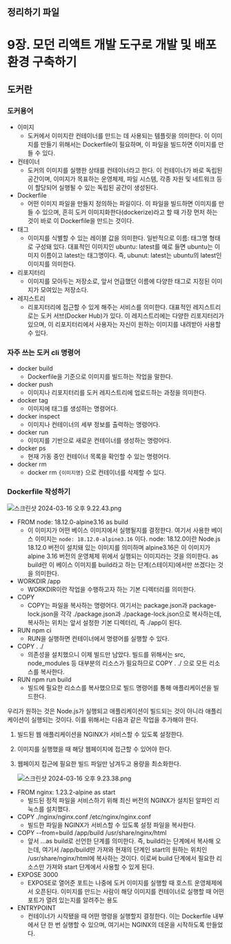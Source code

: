 ## 정리하기 파일

# 9장. 모던 리액트 개발 도구로 개발 및 배포 환경 구축하기

## 도커란

### 도커용어

- 이미지
  - 도커에서 이미지란 컨테이너를 만드는 데 사용되는 템플릿을 의미한다. 이 이미지를 만들기 위해서는 Dockerfile이 필요하며, 이 파일을 빌드하면 이미지를 만들 수 있다.
- 컨테이너
  - 도커의 이미지를 실행한 상태를 컨테이너라고 한다. 이 컨테이너가 바로 독립된 공간이며, 이미지가 목표하는 운영체제, 파일 시스템, 각종 자원 및 네트워크 등이 할당되어 실행될 수 있는 독립된 공간이 생성된다.
- Dockerfile
  - 어떤 이미지 파일을 만들지 정의하는 파일이다. 이 파일을 빌드하면 이미지를 만들 수 있으며, 흔히 도커 이미지화한다(dockerize)라고 할 때 가장 먼저 하는 것이 바로 이 Dockerfile을 만드는 것이다.
- 태그
  - 이미지를 식별할 수 있는 레이블 값을 의미한다. 일반적으로 이름: 태그명 형태로 구성돼 있다. 대표적인 이미지인 ubuntu: latest를 예로 들면 ubuntu는 이미지 이름이고 latest는 태그명이다. 즉, ubunut: latest는 ubuntu의 latest인 이미지를 의미한다.
- 리포지터리
  - 이미지를 모아두는 저장소로, 앞서 언급했던 이름에 다양한 태그로 지정된 이미지가 모여있는 저장소다.
- 레지스트리
  - 리포지터리에 접근할 수 있게 해주는 서비스를 의미한다. 대표적인 레지스트리로는 도커 서브(Docker Hub)가 있다. 이 레지스트리에는 다양한 리포지터리가 있으며, 이 리포지터리에서 사용자는 자신이 원하는 이미지를 내려받아 사용할 수 있다.

### 자주 쓰는 도커 cli 명령어

- docker build
  - Dockerfile을 기준으로 이미지를 빌드하는 작업을 말한다.
- docker push
  - 이미지나 리포지터리를 도커 레지스트리에 업로드하는 과정을 의미한다.
- docker tag
  - 이미지에 태그를 생성하는 명령어다.
- docker inspect
  - 이미지나 컨테이너의 세부 정보를 출력하는 명령어다.
- docker run
  - 이미지를 기반으로 새로운 컨테이너를 생성하는 명렁어다.
- docker ps
  - 현재 가동 중인 컨테이너 목록을 확인할 수 있는 명령어다.
- docker rm
  - docker rm `{이미지명}` 으로 컨테이너를 삭제할 수 있다.

### Dockerfile 작성하기

![스크린샷 2024-03-16 오후 9.22.43.png](https://prod-files-secure.s3.us-west-2.amazonaws.com/6dd09c7c-ed2b-43ce-9322-3dd2fe92dfac/8393a257-0247-4a55-88fe-61dc918317c3/%E1%84%89%E1%85%B3%E1%84%8F%E1%85%B3%E1%84%85%E1%85%B5%E1%86%AB%E1%84%89%E1%85%A3%E1%86%BA_2024-03-16_%E1%84%8B%E1%85%A9%E1%84%92%E1%85%AE_9.22.43.png)

- FROM node: 18.12.0-alpine3.16 as build
  - 이 이미지가 어떤 베이스 이미지에서 실행될지를 결정한다. 여기서 사용한 베이스 이미지는 `node: 18.12.0-alpine3.16` 이다. node: 18.12.0이란 Node.js 18.12.0 버전이 설치돼 있는 이미지를 의미하며 alpine3.16은 이 이미지가 alpine 3.16 버전의 운영체제 위에서 실행되는 이미지라는 것을 의미한다. as build란 이 베이스 이미지를 build라고 하는 단계(스테이지)에서만 쓰겠다는 것을 의미한다.
- WORKDIR /app
  - WORKDIR이란 작업을 수행하고자 하는 기본 디렉터리를 의미한다.
- COPY
  - COPY는 파일을 복사하는 명령어다. 여기서는 package.json과 package-lock.json을 각각 ./package.json과 ./package-lock.json으로 복사하는데, 복사하는 위치는 앞서 설정한 기본 디렉터리, 즉 ./app이 된다.
- RUN npm ci
  - RUN을 실행하면 컨테이너에서 명령어를 실행할 수 있다.
- COPY . ./
  - 의존성을 설치했으니 이제 빌드만 남았다. 빌드를 위해서는 src, node_modules 등 대부분의 리소스가 필요하므로 COPY . ./ 으로 모든 리소스를 복사한다.
- RUN npm run build
  - 빌드에 필요한 리소스를 복사했으므로 빌드 명령어를 통해 애플리케이션을 빌드한다.

우리가 원하는 것은 Node.js가 실행되고 애플리케이션이 빌드되는 것이 아니라 애플리케이션이 실행되는 것이다. 이를 위해서는 다음과 같은 작업을 추가해야 한다.

1. 빌드된 웹 애플리케이션을 NGINX가 서비스할 수 있도록 설정한다.
2. 이미지를 실행했을 때 해당 웹페이지에 접근할 수 있어야 한다.
3. 웹페이지 접근에 필요한 빌드 파일만 남겨두고 용량을 최소화한다.

   ![스크린샷 2024-03-16 오후 9.23.38.png](https://prod-files-secure.s3.us-west-2.amazonaws.com/6dd09c7c-ed2b-43ce-9322-3dd2fe92dfac/f9e4748a-e625-4605-bc13-657897913c86/%E1%84%89%E1%85%B3%E1%84%8F%E1%85%B3%E1%84%85%E1%85%B5%E1%86%AB%E1%84%89%E1%85%A3%E1%86%BA_2024-03-16_%E1%84%8B%E1%85%A9%E1%84%92%E1%85%AE_9.23.38.png)

- FROM nginx: 1.23.2-alpine as start
  - 빌드된 정적 파일을 서비스하기 위해 최신 버전의 NGINX가 설치된 알파인 리눅스를 설치했다.
- COPY ./nginx/nginx.conf /etc/nginx/nginx.conf
  - 빌드한 파일을 NGINX가 서비스할 수 있도록 설정 파일을 복사한다.
- COPY --from=build /app/build /usr/share/nginx/html
  - 앞서 …as build로 선언한 단계를 의미한다. 즉, build라는 단계에서 복사해 오는데, 여기서 /app/build만 가져와 현재의 단계인 start의 원하는 위치인 /usr/share/nginx/html에 복사하는 것이다. 이로써 build 단계에서 필요한 리소스만 가져와 start 단계에서 사용할 수 있게 된다.
- EXPOSE 3000
  - EXPOSE로 열어준 포트는 나중에 도커 이미지를 실행할 때 호스트 운영체제에서 오픈된다. 이미지를 만드는 사람이 해당 이미지를 컨테이너로 실행할 때 어떤 포트가 열려 있는지를 알려주는 용도
- ENTRYPOINT
  - 컨테이너가 시작됐을 때 어떤 명령을 실행할지 결정한다. 이는 Dockerfile 내부에서 단 한 번 실행할 수 있으며, 여기서는 NGINX의 데몬을 시작하도록 만들었다.
